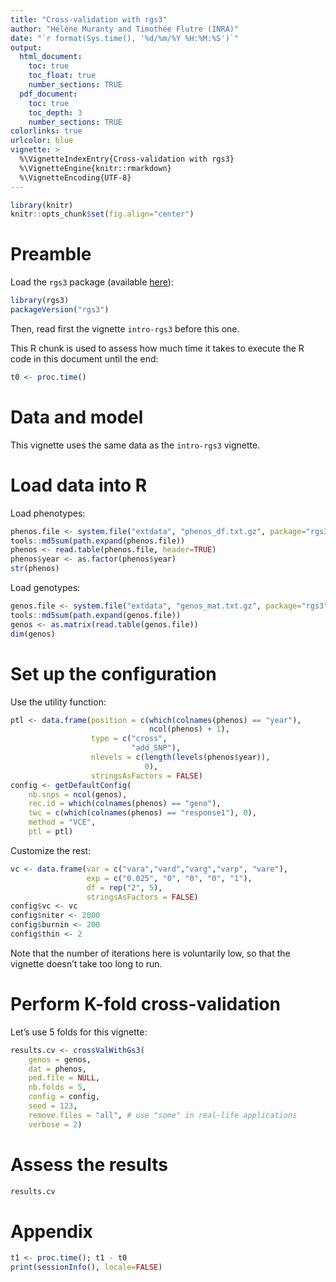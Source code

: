 ```yaml
---
title: "Cross-validation with rgs3"
author: "Hélène Muranty and Timothée Flutre (INRA)"
date: "`r format(Sys.time(), '%d/%m/%Y %H:%M:%S')`"
output:
  html_document:
    toc: true
    toc_float: true
    number_sections: TRUE
  pdf_document:
    toc: true
    toc_depth: 3
    number_sections: TRUE
colorlinks: true
urlcolor: blue
vignette: >
  %\VignetteIndexEntry{Cross-validation with rgs3}
  %\VignetteEngine{knitr::rmarkdown}
  %\VignetteEncoding{UTF-8}
---
```


<!--
setwd("~/src/rgs3/vignettes/")

library(devtools)
build_vignettes()

library(rmarkdown)
render("crossval-rgs3.Rmd", "html_document")
-->

```r
library(knitr)
knitr::opts_chunk$set(fig.align="center")
```


# Preamble

Load the `rgs3` package (available [here](https://github.com/INRA/rgs3)):
```r
library(rgs3)
packageVersion("rgs3")
```

Then, read first the vignette `intro-rgs3` before this one.

This R chunk is used to assess how much time it takes to execute the R code in this document until the end:
```r
t0 <- proc.time()
```


# Data and model

This vignette uses the same data as the `intro-rgs3` vignette.



# Load data into R

Load phenotypes:

```r
phenos.file <- system.file("extdata", "phenos_df.txt.gz", package="rgs3")
tools::md5sum(path.expand(phenos.file))
phenos <- read.table(phenos.file, header=TRUE)
phenos$year <- as.factor(phenos$year)
str(phenos)
```

Load genotypes:

```r
genos.file <- system.file("extdata", "genos_mat.txt.gz", package="rgs3")
tools::md5sum(path.expand(genos.file))
genos <- as.matrix(read.table(genos.file))
dim(genos)
```



# Set up the configuration

Use the utility function:

```r
ptl <- data.frame(position = c(which(colnames(phenos) == "year"),
                               ncol(phenos) + 1),
                  type = c("cross",
                           "add_SNP"),
                  nlevels = c(length(levels(phenos$year)),
                              0),
                  stringsAsFactors = FALSE)
config <- getDefaultConfig(
    nb.snps = ncol(genos),
    rec.id = which(colnames(phenos) == "geno"),
    twc = c(which(colnames(phenos) == "response1"), 0),
    method = "VCE",
    ptl = ptl)
```

Customize the rest:

```r
vc <- data.frame(var = c("vara","vard","varg","varp", "vare"),
                 exp = c("0.025", "0", "0", "0", "1"),
                 df = rep("2", 5),
                 stringsAsFactors = FALSE)
config$vc <- vc
config$niter <- 2000
config$burnin <- 200
config$thin <- 2
```

Note that the number of iterations here is voluntarily low, so that the vignette doesn't take too long to run.


# Perform K-fold cross-validation

Let's use 5 folds for this vignette:

```r
results.cv <- crossValWithGs3(
    genos = genos,
    dat = phenos,
    ped.file = NULL,
    nb.folds = 5,
    config = config,
    seed = 123,
    remove.files = "all", # use "some" in real-life applications
    verbose = 2)
```


# Assess the results

```r
results.cv
```



# Appendix

```r
t1 <- proc.time(); t1 - t0
print(sessionInfo(), locale=FALSE)
```
